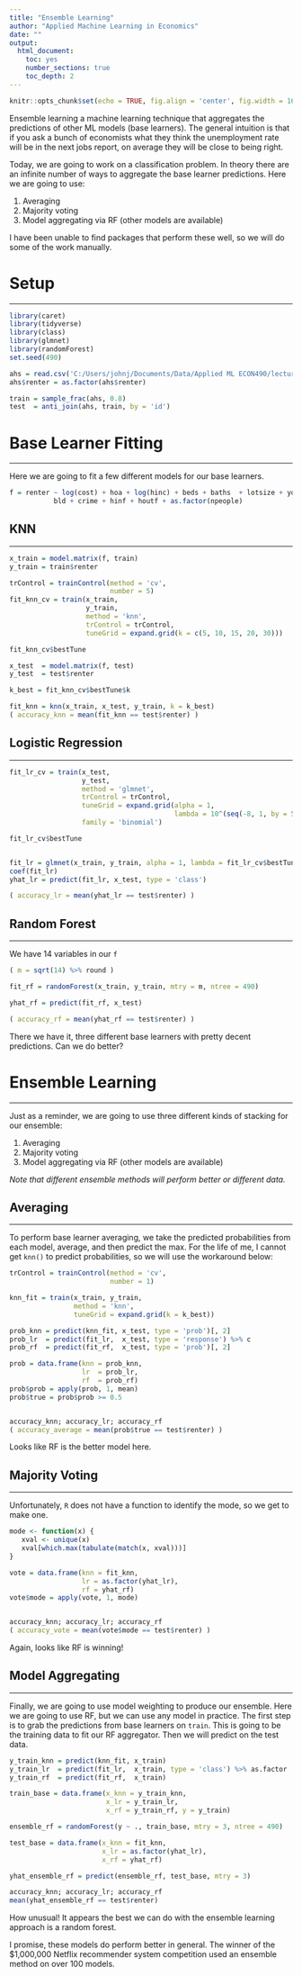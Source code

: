 ```yaml
---
title: "Ensemble Learning"
author: "Applied Machine Learning in Economics"
date: ""
output: 
  html_document:
    toc: yes
    number_sections: true
    toc_depth: 2
---
```


```r
knitr::opts_chunk$set(echo = TRUE, fig.align = 'center', fig.width = 16, fig.height = 9)
```

Ensemble learning a machine learning technique that aggregates the predictions of other ML models (base learners). 
The general intuition is that if you ask a bunch of economists what they think the unemployment rate will be in the next jobs report, on average they will be close to being right.


Today, we are going to work on a classification problem.
In theory there are an infinite number of ways to aggregate the base learner predictions.
Here we are going to use:

1. Averaging
2. Majority voting
3. Model aggregating via RF (other models are available)

I have been unable to find packages that perform these well, so we will do some of the work manually.

# Setup
*************************



```r
library(caret)
library(tidyverse)
library(class)
library(glmnet)
library(randomForest)
set.seed(490)

ahs = read.csv('C:/Users/johnj/Documents/Data/Applied ML ECON490/lecture data/lecture data discrete.csv') 
ahs$renter = as.factor(ahs$renter)

train = sample_frac(ahs, 0.8)
test  = anti_join(ahs, train, by = 'id')
```

# Base Learner Fitting
********************************************
Here we are going to fit a few different models for our base learners.
```r
f = renter ~ log(cost) + hoa + log(hinc) + beds + baths  + lotsize + yos + condo + garage +
           bld + crime + hinf + houtf + as.factor(npeople)
```

## KNN
****************************************************

```r
x_train = model.matrix(f, train)
y_train = train$renter

trControl = trainControl(method = 'cv',
                         number = 5)
fit_knn_cv = train(x_train, 
                   y_train,
                   method = 'knn',
                   trControl = trControl,
                   tuneGrid = expand.grid(k = c(5, 10, 15, 20, 30)))

fit_knn_cv$bestTune

x_test  = model.matrix(f, test)
y_test  = test$renter

k_best = fit_knn_cv$bestTune$k

fit_knn = knn(x_train, x_test, y_train, k = k_best)
( accuracy_knn = mean(fit_knn == test$renter) )
```

## Logistic Regression
****************************

```r
fit_lr_cv = train(x_test,
                  y_test,
                  method = 'glmnet',
                  trControl = trControl,
                  tuneGrid = expand.grid(alpha = 1,
                                         lambda = 10^(seq(-8, 1, by = 50))),
                  family = 'binomial')

fit_lr_cv$bestTune


fit_lr = glmnet(x_train, y_train, alpha = 1, lambda = fit_lr_cv$bestTune$lambda, family = 'binomial')
coef(fit_lr)
yhat_lr = predict(fit_lr, x_test, type = 'class')

( accuracy_lr = mean(yhat_lr == test$renter) )
```


## Random Forest
*********************************
We have 14 variables in our `f`
```r
( m = sqrt(14) %>% round )

fit_rf = randomForest(x_train, y_train, mtry = m, ntree = 490)

yhat_rf = predict(fit_rf, x_test)

( accuracy_rf = mean(yhat_rf == test$renter) )
```

There we have it, three different base learners with pretty decent predictions.
Can we do better?

# Ensemble Learning
**************************************

Just as a reminder, we are going to use three different kinds of stacking for our ensemble:

1. Averaging
2. Majority voting
3. Model aggregating via RF (other models are available)

*Note that different ensemble methods will perform better or different data.*

## Averaging
*******************************

To perform base learner averaging, we take the predicted probabilities from each model, average, and then predict the max.
For the life of me, I cannot get `knn()` to predict probabilities, so we will use the workaround below:

```r
trControl = trainControl(method = 'cv',
                         number = 1)

knn_fit = train(x_train, y_train,
                method = 'knn',
                tuneGrid = expand.grid(k = k_best))

prob_knn = predict(knn_fit, x_test, type = 'prob')[, 2]
prob_lr  = predict(fit_lr,  x_test, type = 'response') %>% c
prob_rf  = predict(fit_rf,  x_test, type = 'prob')[, 2]

prob = data.frame(knn = prob_knn,
                  lr  = prob_lr,
                  rf  = prob_rf)
prob$prob = apply(prob, 1, mean)
prob$true = prob$prob >= 0.5


accuracy_knn; accuracy_lr; accuracy_rf
( accuracy_average = mean(prob$true == test$renter) )
```

Looks like RF is the better model here.



## Majority Voting
**********************************************
Unfortunately, `R` does not have a function to identify the mode, so we get to make one.

```r
mode <- function(x) {
   xval <- unique(x)
   xval[which.max(tabulate(match(x, xval)))]
}
```

```r
vote = data.frame(knn = fit_knn, 
                  lr = as.factor(yhat_lr),
                  rf = yhat_rf)
vote$mode = apply(vote, 1, mode)


accuracy_knn; accuracy_lr; accuracy_rf
( accuracy_vote = mean(vote$mode == test$renter) )
```

Again, looks like RF is winning!

## Model Aggregating
******************************
Finally, we are going to use model weighting to produce our ensemble.
Here we are going to use RF, but we can use any model in practice.
The first step is to grab the predictions from base learners on `train`.
This is going to be the training data to fit our RF aggregator.
Then we will predict on the test data.

```r
y_train_knn = predict(knn_fit, x_train)
y_train_lr  = predict(fit_lr,  x_train, type = 'class') %>% as.factor
y_train_rf  = predict(fit_rf,  x_train)

train_base = data.frame(x_knn = y_train_knn, 
                        x_lr = y_train_lr, 
                        x_rf = y_train_rf, y = y_train)

ensemble_rf = randomForest(y ~ ., train_base, mtry = 3, ntree = 490)

test_base = data.frame(x_knn = fit_knn, 
                       x_lr = as.factor(yhat_lr), 
                       x_rf = yhat_rf)

yhat_ensemble_rf = predict(ensemble_rf, test_base, mtry = 3)

accuracy_knn; accuracy_lr; accuracy_rf
mean(yhat_ensemble_rf == test$renter)
```

How unusual! 
It appears the best we can do with the ensemble learning approach is a random forest.

I promise, these models do perform better in general.
The winner of the $1,000,000 Netflix recommender system competition used an ensemble method on over 100 models.
















